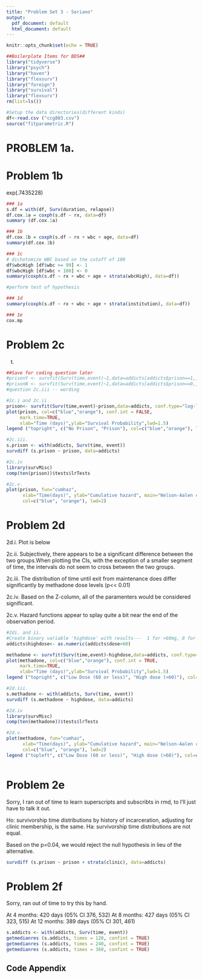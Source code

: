 ```yaml
---
title: "Problem Set 3 - Soriano"
output:
  pdf_document: default
  html_document: default
---
```


```r
knitr::opts_chunk$set(echo = TRUE)
```


```r
##Boilerplate Items for BDS##
library("tidyverse") 
library("psych")
library("haven")
library("flexsurv")
library("foreign")
library("survival")
library("flexsurv")
rm(list=ls())

#Setup the data directories(different kinds)
df<-read.csv ("ccg803.csv")
source("fitparametric.R")
```

# PROBLEM 1a.

# Problem 1b
exp(.7435228)

```r
### 1a
s.df = with(df, Surv(duration, relapse))
df.cox.1a = coxph(s.df ~ rx, data=df)
summary (df.cox.1a)

### 1b
df.cox.1b = coxph(s.df ~ rx + wbc + age, data=df)
summary(df.cox.1b)

### 1c
# dichotomize WBC based on the cutoff of 100
df$wbcHigh [df$wbc >= 99] <- 1
df$wbcHigh [df$wbc < 100] <- 0
summary(coxph(s.df ~ rx + wbc + age + strata(wbcHigh), data=df))

#perform test of hypothesis 

### 1d
summary(coxph(s.df ~ rx + wbc + age + strata(institution), data=df))

### 1e
cox.mp


```
# Problem 2c
t.

```r
##Save for coding question later
#prisonY <- survfit(Surv(time,event)~1,data=addicts[addicts$prison==1,], conf.type="log-log")
#prisonN <- survfit(Surv(time,event)~1,data=addicts[addicts$prison==0,], conf.type="log-log")
#question 2c.iii -- wording 

#2c.i and 2c.ii
prison<- survfit(Surv(time,event)~prison,data=addicts, conf.type="log-log")
plot(prison, col=c("blue","orange"), conf.int = FALSE,
     mark.time=TRUE,
     xlab="Time (days)",ylab="Survival Probability",lwd=1.5)
legend ("topright", c("No Prison", "Prison"), col=c("blue","orange"), lwd=c(2,2), cex=1.2)

#2c.iii.
s.prison <- with(addicts, Surv(time, event))
survdiff (s.prison ~ prison, data=addicts)

#2c.iv
library(survMisc)
comp(ten(prison))$tests$lrTests

#2c.v.
plot(prison, fun="cumhaz",
      xlab="Time(days)", ylab="Cumulative hazard", main="Nelson-Aalen cumulative hazard estimates",
      col=c("blue", "orange"), lwd=2)

```

# Problem 2d
2d.i. Plot is below

2c.ii. Subjectively, there appears to be a significant difference between the two groups.When plotting the CIs, with the exception of a smaller segment of time, the intervals do not seem to cross between the two groups.

2c.iii. The distribution of time until exit from maintenance does  differ significantly by methadone dose levels (p<< 0.01) 

2c.iv. Based on the Z-column, all of the paramenters would be considered significant. 

2c.v.  Hazard functions appear to splay quite a bit near the end of the observation period. 


```r

#2di. and ii.
#Create binary variable 'highdose' with results---  1 for >60mg, 0 for <=60
addicts$highdose<- as.numeric(addicts$dose>60)

methadone <- survfit(Surv(time,event)~highdose,data=addicts, conf.type="log-log")
plot(methadone, col=c("blue","orange"), conf.int = TRUE,
     mark.time=TRUE,
     xlab="Time (days)",ylab="Survival Probability",lwd=1.5)
legend ("topright", c("Low Dose (60 or less)", "High dose (>60)"), col=c("blue","orange"), lwd=c(2,2), cex=1.2)

#2d.iii.
s.methadone <- with(addicts, Surv(time, event))
survdiff (s.methadone ~ highdose, data=addicts)

#2d.iv
library(survMisc)
comp(ten(methadone))$tests$lrTests

#2d.v.
plot(methadone, fun="cumhaz",
      xlab="Time(days)", ylab="Cumulative hazard", main="Nelson-Aalen cumulative hazard estimates",
      col=c("blue", "orange"), lwd=2)
legend ("topleft", c("Low Dose (60 or less)", "High dose (>60)"), col=c("blue","orange"), lwd=c(2,2), cex=1.2)



```
# Problem 2e
Sorry, I ran out of time to learn superscripts and subscribts in rmd, to I'll just have to talk it out.

Ho: survivorship time distributions by history of incarceration, adjusting for clinic membership, is the same. 
Ha: survivorship time distributions are not equal.

Based on the p=0.04, we would reject the null hypothesis in lieu of the alternative.


```r
survdiff (s.prison ~ prison + strata(clinic), data=addicts)

```

# Problem 2f

Sorry, ran out of time to try this by hand. 

At 4 months: 420 days (05% CI 376, 532)
At 8 months: 427 days (05% CI 323, 515)
At 12 months: 389 days (05% CI 301, 461)
```r
s.addicts <- with(addicts, Surv(time, event))
getmedianres (s.addicts, times = 120, confint = TRUE)
getmedianres (s.addicts, times = 240, confint = TRUE)
getmedianres (s.addicts, times = 360, confint = TRUE)
```


## Code Appendix

```r
```
